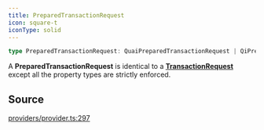 ```yaml
---
title: PreparedTransactionRequest
icon: square-t
iconType: solid
---
```


```ts
type PreparedTransactionRequest: QuaiPreparedTransactionRequest | QiPreparedTransactionRequest;
```

A **PreparedTransactionRequest** is identical to a [**TransactionRequest**](/sdk/content/type-aliases/TransactionRequest) except all the
property types are strictly enforced.

## Source

[providers/provider.ts:297](https://github.com/dominant-strategies/quais.js/blob/af7f840a0304b482e2774523ff8e2af8a7b04041/src/providers/provider.ts#L297)
